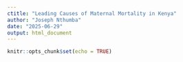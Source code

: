 ```yaml
---
ctitle: "Leading Causes of Maternal Mortality in Kenya"
author: "Joseph Nthumba"
date: "2025-06-29"
output: html_document
---
```


```r
knitr::opts_chunk$set(echo = TRUE)
```


